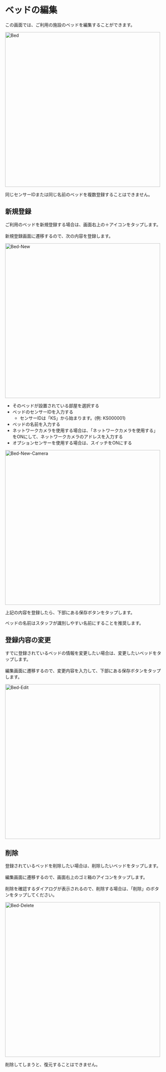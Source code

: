# ベッドの編集

この画面では、ご利用の施設のベッドを編集することができます。

<Image zoom src="/assets/setting/bed/bed.png" alt="Bed" height="500" />

<Warning>同じセンサーIDまたは同じ名前のベッドを複数登録することはできません。</Warning>

## 新規登録

ご利用のベッドを新規登録する場合は、画面右上の＋アイコンをタップします。<br></br>
新規登録画面に遷移するので、次の内容を登録します。

<Image zoom src="/assets/setting/bed/bed-new.png" alt="Bed-New" height="500" />

- そのベッドが設置されている部屋を選択する
- ベッドのセンサーIDを入力する
    - センサーIDは「KS」から始まります。(例: KS000001)
- ベッドの名前を入力する
- ネットワークカメラを使用する場合は、「ネットワークカメラを使用する」をONにして、ネットワークカメラのアドレスを入力する
- オプションセンサーを使用する場合は、スイッチをONにする

<Image zoom src="/assets/setting/bed/bed-new-camera.png" alt="Bed-New-Camera" height="500" />

上記の内容を登録したら、下部にある保存ボタンをタップします。

<Info>ベッドの名前はスタッフが識別しやすい名前にすることを推奨します。</Info>

## 登録内容の変更

すでに登録されているベッドの情報を変更したい場合は、変更したいベッドをタップします。<br></br>
編集画面に遷移するので、変更内容を入力して、下部にある保存ボタンをタップします。

<Image zoom src="/assets/setting/bed/bed-edit.png" alt="Bed-Edit" height="500" />

## 削除

登録されているベッドを削除したい場合は、削除したいベッドをタップします。<br></br>
編集画面に遷移するので、画面右上のゴミ箱のアイコンをタップします。<br></br>
削除を確認するダイアログが表示されるので、削除する場合は、「削除」のボタンをタップしてください。

<Image zoom src="/assets/setting/bed/bed-delete.png" alt="Bed-Delete" height="500" />

<Error>削除してしまうと、復元することはできません。</Error>
